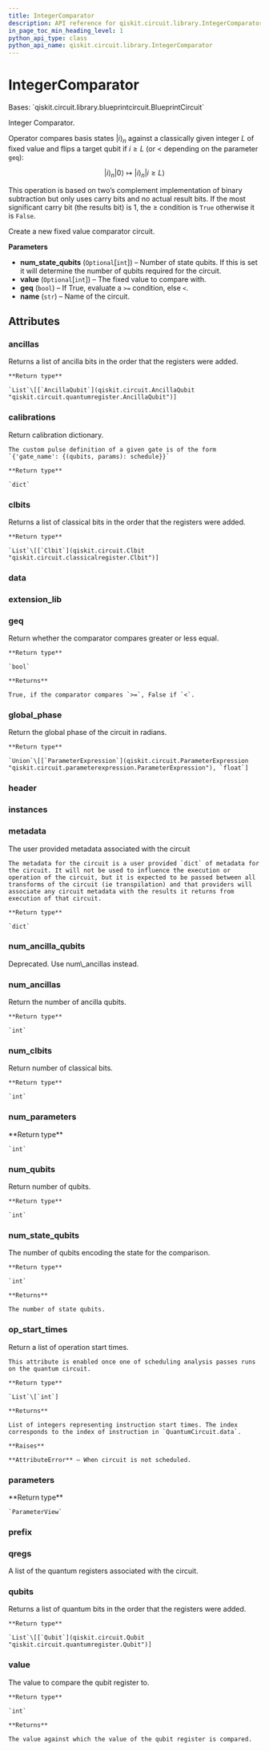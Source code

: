 ```yaml
---
title: IntegerComparator
description: API reference for qiskit.circuit.library.IntegerComparator
in_page_toc_min_heading_level: 1
python_api_type: class
python_api_name: qiskit.circuit.library.IntegerComparator
---
```


# IntegerComparator

<Class id="qiskit.circuit.library.IntegerComparator" github="https://github.com/qiskit/qiskit/tree/stable/0.23/qiskit/circuit/library/arithmetic/integer_comparator.py" signature="IntegerComparator(num_state_qubits=None, value=None, geq=True, name='cmp')">
  Bases: `qiskit.circuit.library.blueprintcircuit.BlueprintCircuit`

  Integer Comparator.

  Operator compares basis states $|i\rangle_n$ against a classically given integer $L$ of fixed value and flips a target qubit if $i \geq L$ (or $<$ depending on the parameter `geq`):

  $$
  |i\rangle_n |0\rangle \mapsto |i\rangle_n |i \geq L\rangle
  $$

  This operation is based on two’s complement implementation of binary subtraction but only uses carry bits and no actual result bits. If the most significant carry bit (the results bit) is 1, the $\geq$ condition is `True` otherwise it is `False`.

  Create a new fixed value comparator circuit.

  **Parameters**

  *   **num\_state\_qubits** (`Optional`\[`int`]) – Number of state qubits. If this is set it will determine the number of qubits required for the circuit.
  *   **value** (`Optional`\[`int`]) – The fixed value to compare with.
  *   **geq** (`bool`) – If True, evaluate a `>=` condition, else `<`.
  *   **name** (`str`) – Name of the circuit.

  ## Attributes

  ### ancillas

  <Attribute id="qiskit.circuit.library.IntegerComparator.ancillas" name="ancillas">
    Returns a list of ancilla bits in the order that the registers were added.

    **Return type**

    `List`\[[`AncillaQubit`](qiskit.circuit.AncillaQubit "qiskit.circuit.quantumregister.AncillaQubit")]
  </Attribute>

  ### calibrations

  <Attribute id="qiskit.circuit.library.IntegerComparator.calibrations" name="calibrations">
    Return calibration dictionary.

    The custom pulse definition of a given gate is of the form `{'gate_name': {(qubits, params): schedule}}`

    **Return type**

    `dict`
  </Attribute>

  ### clbits

  <Attribute id="qiskit.circuit.library.IntegerComparator.clbits" name="clbits">
    Returns a list of classical bits in the order that the registers were added.

    **Return type**

    `List`\[[`Clbit`](qiskit.circuit.Clbit "qiskit.circuit.classicalregister.Clbit")]
  </Attribute>

  ### data

  <Attribute id="qiskit.circuit.library.IntegerComparator.data" name="data" />

  ### extension\_lib

  <Attribute id="qiskit.circuit.library.IntegerComparator.extension_lib" name="extension_lib" attributeValue="= 'include &#x22;qelib1.inc&#x22;;'" />

  ### geq

  <Attribute id="qiskit.circuit.library.IntegerComparator.geq" name="geq">
    Return whether the comparator compares greater or less equal.

    **Return type**

    `bool`

    **Returns**

    True, if the comparator compares `>=`, False if `<`.
  </Attribute>

  ### global\_phase

  <Attribute id="qiskit.circuit.library.IntegerComparator.global_phase" name="global_phase">
    Return the global phase of the circuit in radians.

    **Return type**

    `Union`\[[`ParameterExpression`](qiskit.circuit.ParameterExpression "qiskit.circuit.parameterexpression.ParameterExpression"), `float`]
  </Attribute>

  ### header

  <Attribute id="qiskit.circuit.library.IntegerComparator.header" name="header" attributeValue="= 'OPENQASM 2.0;'" />

  ### instances

  <Attribute id="qiskit.circuit.library.IntegerComparator.instances" name="instances" attributeValue="= 2111" />

  ### metadata

  <Attribute id="qiskit.circuit.library.IntegerComparator.metadata" name="metadata">
    The user provided metadata associated with the circuit

    The metadata for the circuit is a user provided `dict` of metadata for the circuit. It will not be used to influence the execution or operation of the circuit, but it is expected to be passed between all transforms of the circuit (ie transpilation) and that providers will associate any circuit metadata with the results it returns from execution of that circuit.

    **Return type**

    `dict`
  </Attribute>

  ### num\_ancilla\_qubits

  <Attribute id="qiskit.circuit.library.IntegerComparator.num_ancilla_qubits" name="num_ancilla_qubits">
    Deprecated. Use num\_ancillas instead.
  </Attribute>

  ### num\_ancillas

  <Attribute id="qiskit.circuit.library.IntegerComparator.num_ancillas" name="num_ancillas">
    Return the number of ancilla qubits.

    **Return type**

    `int`
  </Attribute>

  ### num\_clbits

  <Attribute id="qiskit.circuit.library.IntegerComparator.num_clbits" name="num_clbits">
    Return number of classical bits.

    **Return type**

    `int`
  </Attribute>

  ### num\_parameters

  <Attribute id="qiskit.circuit.library.IntegerComparator.num_parameters" name="num_parameters">
    **Return type**

    `int`
  </Attribute>

  ### num\_qubits

  <Attribute id="qiskit.circuit.library.IntegerComparator.num_qubits" name="num_qubits">
    Return number of qubits.

    **Return type**

    `int`
  </Attribute>

  ### num\_state\_qubits

  <Attribute id="qiskit.circuit.library.IntegerComparator.num_state_qubits" name="num_state_qubits">
    The number of qubits encoding the state for the comparison.

    **Return type**

    `int`

    **Returns**

    The number of state qubits.
  </Attribute>

  ### op\_start\_times

  <Attribute id="qiskit.circuit.library.IntegerComparator.op_start_times" name="op_start_times">
    Return a list of operation start times.

    This attribute is enabled once one of scheduling analysis passes runs on the quantum circuit.

    **Return type**

    `List`\[`int`]

    **Returns**

    List of integers representing instruction start times. The index corresponds to the index of instruction in `QuantumCircuit.data`.

    **Raises**

    **AttributeError** – When circuit is not scheduled.
  </Attribute>

  ### parameters

  <Attribute id="qiskit.circuit.library.IntegerComparator.parameters" name="parameters">
    **Return type**

    `ParameterView`
  </Attribute>

  ### prefix

  <Attribute id="qiskit.circuit.library.IntegerComparator.prefix" name="prefix" attributeValue="= 'circuit'" />

  ### qregs

  <Attribute id="qiskit.circuit.library.IntegerComparator.qregs" name="qregs">
    A list of the quantum registers associated with the circuit.
  </Attribute>

  ### qubits

  <Attribute id="qiskit.circuit.library.IntegerComparator.qubits" name="qubits">
    Returns a list of quantum bits in the order that the registers were added.

    **Return type**

    `List`\[[`Qubit`](qiskit.circuit.Qubit "qiskit.circuit.quantumregister.Qubit")]
  </Attribute>

  ### value

  <Attribute id="qiskit.circuit.library.IntegerComparator.value" name="value">
    The value to compare the qubit register to.

    **Return type**

    `int`

    **Returns**

    The value against which the value of the qubit register is compared.
  </Attribute>
</Class>

